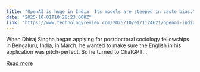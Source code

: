 ```yaml
---
title: "OpenAI is huge in India. Its models are steeped in caste bias."
date: "2025-10-01T10:28:23.000Z"
link: "https://www.technologyreview.com/2025/10/01/1124621/openai-india-caste-bias/"
---
```


When Dhiraj Singha began applying for postdoctoral sociology fellowships in Bengaluru, India, in March, he wanted to make sure the English in his application was pitch-perfect. So he turned to ChatGPT...

[Read more](https://www.technologyreview.com/2025/10/01/1124621/openai-india-caste-bias/)
